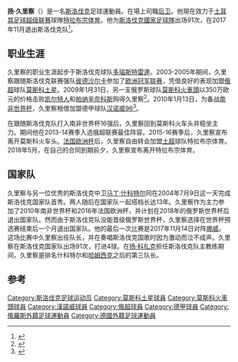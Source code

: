 {{noteTA|G1=Football|G2=EPL|G3=uefa
|T=zh-hans:扬·久里察;zh-hk:贊尼·杜力卡;zh-tw:揚·杜力卡;
|1=zh-hans:扬·久里察;zh-hk:贊尼·杜力卡;zh-tw:揚·杜力卡;
|2=zh-hans:久里察;zh-hk:杜力卡;zh-tw:杜力卡;
}}
{{Infobox football biography
 | name                 = 扬·久里察
 | fullname             = {{lang|sk|Ján Ďurica}}
 | image                = Loco 24.07.14.jpg
 | image_size           = 200px
 | height               = {{Height|m=1.88}}
 | birth_date           = {{birth date and age|1981|12|10|df=y}}
 | birth_place          = [[捷克斯洛伐克|捷克斯洛伐克]][[多瑙斯特雷達|多瑙斯特雷達]]
 | currentclub          = [[特拉布宗体育|特拉布宗体育]]
 | clubnumber           = 4
| position = [[后卫|后卫]]
 | youthyears1   = | youthclubs1   = [[多瑙斯特雷達足球俱樂部|多瑙斯特雷達]]
 | years1 = 2001–2003 | clubs1 = [[多瑙斯特雷達足球俱樂部|多瑙斯特雷達]]              | caps1 =  26 | goals1 = 1
 | years2 = 2003–2005 | clubs2 = [[帕沙卡學院足球會|彼德沙尔卡]]                          | caps2 =  78 | goals2 = 2
 | years3 = 2006–2008 | clubs3 = [[拉緬斯科耶土星足球會|莫斯科州土星]] | caps3 =  72 | goals3 = 2
 | years4 = 2009–2016 | clubs4 = [[莫斯科火車頭足球俱樂部|莫斯科火車頭]]                     | caps4 = 131 | goals4 = 6
 | years5 = 2010      | clubs5 = → [[汉诺威96足球俱乐部|汉诺威96]]                                     | caps5 =   9 | goals5 = 0
 | years6 = 2016–2018     | clubs6 =  [[特拉布宗体育|特拉布宗体育]]                                             | caps6 =   47 | goals6 = 0
 | nationalyears1 = 2004–2017 | nationalteam1   = [[斯洛伐克國家足球隊|斯洛伐克]] | nationalcaps1 = 91 | nationalgoals1 = 4
| pcupdate = 2018年5月29日
| ntupdate = 2018年5月29日
}}

'''扬·久里察'''（{{lang-sk|Ján Ďurica}}）是一名[[斯洛伐克|斯洛伐克]]足球運動員。在場上司職[[后卫|后卫]]。他現在效力于[[土耳其足球超级联赛|土耳其足球超级联赛]]球隊[[特拉布宗体育|特拉布宗体育]]。他为[[斯洛伐克國家足球隊|斯洛伐克國家足球隊]]出场91次，在2017年11月退出斯洛伐克队<ref>{{cite web |url=https://www.webnoviny.sk/jan-durica-odohra-posledne-medzistatne-zapasy-a-ukonci-karieru-v-narodnom-muzstve/ |title=Ján Ďurica odohrá posledné medzištátne zápasy a ukončí kariéru v národnom mužstve （扬·久里察参加了最后一场国际比赛，结束了在国家队的生涯） |language=斯洛伐克语 |publisher=webnoviny.sk |accessdate=29 May 2018 |deadurl=no |archive-date=2018-06-12 |archive-url=https://web.archive.org/web/20180612113116/https://www.webnoviny.sk/jan-durica-odohra-posledne-medzistatne-zapasy-a-ukonci-karieru-v-narodnom-muzstve/ }}</ref>。

==职业生涯==
久里察的职业生涯起步于斯洛伐克球队[[多瑙斯特雷達足球俱樂部|多瑙斯特雷達]]。2003-2005年期间，久里察跟随斯洛伐克联赛强队[[帕沙卡學院足球會|彼德沙尔卡]]参加了[[欧洲冠军联赛|欧洲冠军联赛]]，凭借良好的表现加盟[[俄罗斯足球超级联赛|俄超]]球队[[拉緬斯科耶土星足球會|莫斯科土星]]。2009年1月31日，另一支俄罗斯球队[[莫斯科火車頭足球俱樂部|莫斯科火車頭]]以350万欧元的价格击败[[凯尔特人足球俱乐部|凯尔特人]]和[[帕纳辛奈科斯|帕纳辛奈科斯]]购得久里察<ref>{{cite web | url = http://www.profutbal.sk/spravy/?clanok=68816 | title = Ján Ďurica je spokojný, všetko dopadlo podľa jeho predstáv | accessdate = 14 March 2011 | date = 31 January 2009 | publisher = profutbal | language = 斯洛伐克语 | deadurl = yes | archiveurl = https://web.archive.org/web/20110719181757/http://www.profutbal.sk/spravy/?clanok=68816 | archivedate = 19 July 2011 }}</ref>。2010年1月13日，为备战[[南非世界杯|南非世界杯]]，久里察租借加盟德甲球队[[汉诺威96足球俱乐部|汉诺威96]]<ref>{{cite web | url = http://www.ontheminute.com/news/news.php?news=20248 | title = Hannover sign Slovakian defender | publisher = ontheminute.com | accessdate = 14 March 2011 | date = 13 January 2010 | archive-date = 2015-06-10 | archive-url = https://web.archive.org/web/20150610223735/http://www.ontheminute.com/news/news.php?news=20248 | dead-url = no }}</ref>。

在跟随斯洛伐克队打入南非世界杯16强后，久里察回到莫斯科火车头并稳坐主力。期间他在2013-14赛季入选俄超联赛最佳阵容。2015-16赛季后，久里察宣布离开莫斯科火车头。[[法国欧洲杯|法国欧洲杯]]后，久里察自由转会加盟[[土耳其足球超级联赛|土超]]球队特拉布宗体育。2018年5月，在自己的合同到期前夕，久里察宣布离开特拉布宗体育。

==国家队==
久里察与另一位优秀的斯洛伐克中卫[[马丁·什科特尔|马丁·什科特尔]]同在2004年7月9日这一天完成斯洛伐克国家队首秀。两人随后在国家队一起搭档长达13年。久里察作为主力参加了2010年南非世界杯和2016年法国欧洲杯，并计划在2018年的俄罗斯世界杯后退出国家队。然而由于斯洛伐克队没能晋级俄罗斯世界杯，久里察选择在世界杯预选赛结束后一个月退出国家队。他的最后一次比赛是2017年11月14日对阵[[挪威国家足球队|挪威]]。这场比赛中久里察出任队长，并在奏唱斯洛伐克国歌时因为激动而泣不成声。久里察在斯洛伐克国家队出场91次，打进4球。在[[扬·科扎克|扬·科扎克]]担任斯洛伐克队主教练期间，久里察是排名什科特尔和[[马雷克·哈姆西克|哈姆西克]]之后的第三队长。

==参考==
{{reflist}}

{{2010年世界盃足球賽斯洛伐克參賽名單}}
{{2016年歐洲國家盃斯洛伐克參賽名單}}

{{DEFAULTSORT:Durica, Jan}}
[[Category:斯洛伐克足球运动员|Category:斯洛伐克足球运动员]]
[[Category:莫斯科土星球員|Category:莫斯科土星球員]]
[[Category:莫斯科火車頭球員|Category:莫斯科火車頭球員]]
[[Category:漢諾威球員|Category:漢諾威球員]]
[[Category:俄超球員|Category:俄超球員]]
[[Category:德甲球員|Category:德甲球員]]
[[Category:俄羅斯外籍足球運動員|Category:俄羅斯外籍足球運動員]]
[[Category:德國外籍足球運動員|Category:德國外籍足球運動員]]